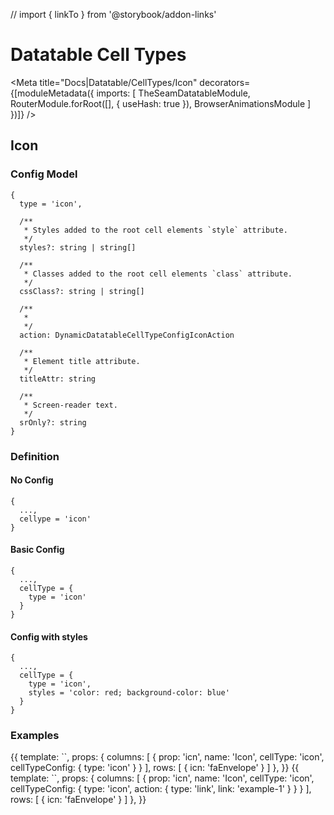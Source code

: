 // import { linkTo } from '@storybook/addon-links'



# Datatable Cell Types

<Meta title="Docs|Datatable/CellTypes/Icon" decorators={[moduleMetadata({
  imports: [
    TheSeamDatatableModule,
    RouterModule.forRoot([], { useHash: true }),
    BrowserAnimationsModule
  ]
})]} />

## Icon

### Config Model

```
{
  type = 'icon',

  /**
   * Styles added to the root cell elements `style` attribute.
   */
  styles?: string | string[]

  /**
   * Classes added to the root cell elements `class` attribute.
   */
  cssClass?: string | string[]

  /**
   *
   */
  action: DynamicDatatableCellTypeConfigIconAction

  /**
   * Element title attribute.
   */
  titleAttr: string

  /**
   * Screen-reader text.
   */
  srOnly?: string
}
```

### Definition

#### No Config

```
{
  ...,
  cellype = 'icon'
}
```

#### Basic Config
```
{
  ...,
  cellType = {
    type = 'icon'
  }
}
```

#### Config with styles
```
{
  ...,
  cellType = {
    type = 'icon',
    styles = 'color: red; background-color: blue'
  }
}
```

### Examples

<Preview>
  <Story name="Basic" height="150px">
    {{
      template: `<seam-datatable class="vw-100 vh-100" [columns]="columns" [rows]="rows"></seam-datatable>`,
      props: {
        columns: [
          { prop: 'icn', name: 'Icon', cellType: 'icon', cellTypeConfig: { type: 'icon' } }
        ],
        rows: [
          { icn: 'faEnvelope' }
        ]
      },
    }}
  </Story>
</Preview>

<Preview>
  <Story name="Link" height="150px">
    {{
      template: `<seam-datatable class="vw-100 vh-100" [columns]="columns" [rows]="rows"></seam-datatable>`,
      props: {
        columns: [
          { prop: 'icn', name: 'Icon', cellType: 'icon', cellTypeConfig: { type: 'icon', action: { type: 'link', link: 'example-1' } } }
        ],
        rows: [
          { icn: 'faEnvelope' }
        ]
      },
    }}
  </Story>
</Preview>
